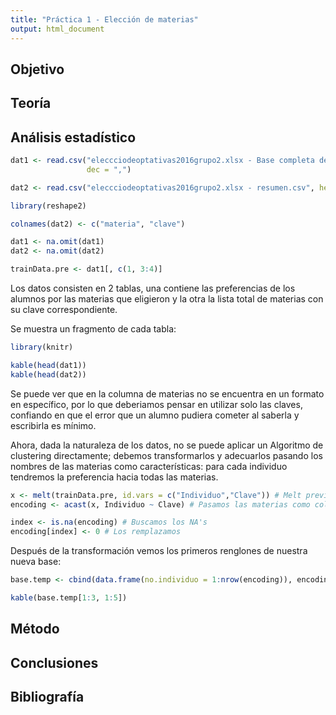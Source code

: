 ```yaml
---
title: "Práctica 1 - Elección de materias"
output: html_document
---
```



## Objetivo



## Teoría

## Análisis estadístico

```r
dat1 <- read.csv("eleccciodeoptativas2016grupo2.xlsx - Base completa de eleccion.csv", 
				 dec = ",")

dat2 <- read.csv("eleccciodeoptativas2016grupo2.xlsx - resumen.csv", header = F)[, 1:2]

library(reshape2)

colnames(dat2) <- c("materia", "clave")

dat1 <- na.omit(dat1)
dat2 <- na.omit(dat2)

trainData.pre <- dat1[, c(1, 3:4)]
```

Los datos consisten en 2 tablas, una contiene las preferencias de los alumnos por las materias que eligieron y la otra la lista total de materias con su clave correspondiente.

Se muestra un fragmento de cada tabla:

```r
library(knitr)

kable(head(dat1))
kable(head(dat2))
```

Se puede ver que en la columna de materias no se encuentra en un formato en específico, por lo que deberiamos pensar en utilizar solo las claves, confiando en que el error que un alumno pudiera cometer al saberla y escribirla es mínimo.

Ahora, dada la naturaleza de los datos, no se puede aplicar un Algoritmo de clustering directamente; debemos transformarlos y adecuarlos pasando los nombres de las materias como características: para cada individuo tendremos la preferencia hacia todas las materias.

```r
x <- melt(trainData.pre, id.vars = c("Individuo","Clave")) # Melt previo
encoding <- acast(x, Individuo ~ Clave) # Pasamos las materias como columnas

index <- is.na(encoding) # Buscamos los NA's
encoding[index] <- 0 # Los remplazamos
```

Después de la transformación vemos los primeros renglones de nuestra nueva base:

```r

base.temp <- cbind(data.frame(no.individuo = 1:nrow(encoding)), encoding)

kable(base.temp[1:3, 1:5])

```

## Método

## Conclusiones

## Bibliografía

